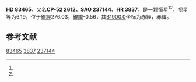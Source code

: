 {{Starbox begin
| name = HD 83465
}}
{{Starbox observe
| epoch = [[J2000.0|J2000.0]]
| constell = {{星座名待查}}<ref name=SIMBAD>{{cite web
 | url=http://simbad.u-strasbg.fr/simbad/sim-id?Ident=HR+3837
 | title=Pulsating variable Star
 | publisher=Centre de Données astronomiques de Strasbourg
 | work=SIMBAD
 | accessdate=2012-07-13
 | archive-date=2016-03-19
 | archive-url=https://web.archive.org/web/20160319031829/http://simbad.u-strasbg.fr/simbad/sim-id?Ident=HR+3837
 | dead-url=no
 }}</ref><ref name=DATA>{{cite web
 | url=http://vizier.u-strasbg.fr/viz-bin/VizieR-5?-out.add=.&-source=5050&-corr=PK=HR&-out.max=9999&HR=3837
 | title=VizieR Detailed Page
 | accessdate=2012-07-13
 | archive-date=2016-03-05
 | archive-url=https://web.archive.org/web/20160305022354/http://vizier.u-strasbg.fr/viz-bin/VizieR-5?-out.add=.&-source=5050&-corr=PK=HR&-out.max=9999&HR=3837
 | dead-url=no
 }}</ref>
| 星官 = 
| ra = {{RA|9|36|46.3}}<ref name=SIMBAD /><ref name=DATA />
| dec = {{DEC|-52|56|39}}<ref name=SIMBAD /><ref name=DATA />
| appmag_v = 6.19<ref name=SIMBAD /><ref name=DATA />
}}
{{Starbox character
| class = K0III<ref name=SIMBAD /><ref name=DATA />
| b-v = 1.05<ref name=SIMBAD /><ref name=DATA />
| u-b = 0.89<ref name=SIMBAD /><ref name=DATA />
| r-i = <ref name=SIMBAD /><ref name=DATA />
| variable = 
}}
{{Starbox astrometry
| radial_v = 0.89
| prop_mo_ra = 34
| parallax = 
| p_error = 
}}
{{Starbox catalog
| names =CP-52 2612，[[SAO星表|SAO]] 237144，[[HD星表|HD]] 83465，[[HR星表|HR]] 3837}}
{{Starbox reference |Simbad=HR+3837}}
{{Starbox end}}

'''HD 83465'''，又名'''CP-52 2612'''，'''SAO 237144'''、'''HR 3837'''，是一颗恒星<ref name=SIMBAD /><ref name=DATA />，视星等为6.19，位于[[銀道座標系|銀經]]276.03，[[銀道座標系|銀緯]]-0.56，其[[B1900.0|B1900.0]]坐标为赤經{{RA|9|33|24.1}}，赤緯{{DEC|-52|-0.56|50}}。

== 参考文献 ==
{{reflist}}

{{star-stub}}

[[Category:HD和HDE天體|83465]]
[[Category:HR天體|3837]]
[[Category:SAO天體|237144]]